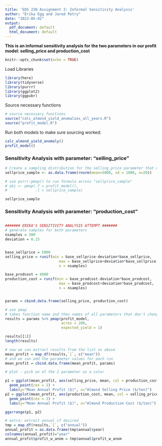 ```yaml
---
title: 'EDS 230 Assignment 3: Informal Sensitivity Analysis'
author: "Erika Egg and Jared Petry"
date: "2023-05-02"
output:
  pdf_document: default
  html_document: default
---
```


**This is an informal sensitivity analysis for the two parameters in our profit model: selling_price and production_cost**

```r
knitr::opts_chunk$set(echo = TRUE)
```

Load Libraries
```r
library(here)
library(tidyverse)
library(purrr) 
library(ggplot2) 
library(ggpubr) 
```

Source necessary functions
```r
# source necessary functions
source("calc_almond_yield_anomalies_all_years.R")
source("profit_model.R")
```

Run both models to make sure sourcing worked: 
```r
calc_almond_yield_anomaly() 
profit_model()
```

### Sensitivity Analysis with parameter: "selling_price"
```r
# Create a sampling distribution for the selling_price parameter that makes sense in context
sellprice_sample <- as.data.frame(rnorm(mean=5000, sd = 1000, n=20)) 

# use purrr:pmap() to run formula across "sellprice_sample"
# obj <- pmap(.f = profit_model(), 
#             .l = sellprice_sample) 

sellprice_sample
```

### Sensitivity Analysis with parameter: "production_cost"
```r

```


```r
####### ERIKA'S SENSITIVITY ANALYSIS ATTEMPT #######
# generate samples for both parameters
nsamples = 300
deviation = 0.15


base_sellprice = 5000
selling_price = runif(min = base_sellprice-deviation*base_sellprice,
                         max = base_sellprice+deviation*base_sellprice, 
                         n = nsamples)

base_prodcost = 4000
production_cost = runif(min = base_prodcost-deviation*base_prodcost,
                         max = base_prodcost+deviation*base_prodcost, 
                         n = nsamples)


params = cbind.data.frame(selling_price, production_cost)

# use pmap 
# takes function name and then names of all parameters that don't change
results = params %>% pmap(profit_model,
                          acres = 200,
                          expected_yield = 1)

results[[1]]
length(results)

# now we can extract results from the list as above
mean_profit = map_df(results,`[`, c("mean")) 
# and we can add the parameter values for each run
mean_profit = cbind.data.frame(mean_profit, params)

# plot - pick on of the 2 parameter as a color

p1 = ggplot(mean_profit, aes(selling_price, mean, col = production_cost)) + 
  geom_point(cex = 2) +
  labs(y="Mean Annual Profit ($)", x="Almond Selling Price ($/ton)")
p2 = ggplot(mean_profit, aes(production_cost, mean, col = selling_price)) + 
  geom_point(cex = 2) +
  labs(y="Mean Annual Profit ($)", x="Almond Production Cost ($/ton)")

ggarrange(p1, p2)

# extra: extract annual if desired
tmp = map_df(results,`[`, c("annual")) 
annual_profit = as.data.frame(tmp$annual$year)
colnames(annual_profit)="year"
annual_profit$profit_w_anom = tmp$annual$profit_w_anom
```

